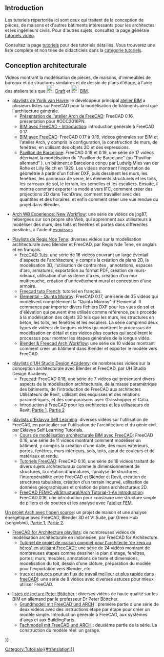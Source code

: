 <languages/>

{{VeryImportantMessage|Faites attention à la version de FreeCAD utilisée dans le tutoriel. Si un didacticiel utilise une version plus ancienne du programme, le processus de modélisation général peut toujours fonctionner, mais certains outils peuvent avoir changé dans les nouvelles versions. N'ajoutez pas de vidéos créées avec la version 0.16 ou antérieure, ces versions étant considérées comme obsolètes.}}

== Introduction ==

Les tutoriels répertoriés ici sont ceux qui traitent de la conception de pièces, de maisons et d'autres bâtiments intéressants pour les architectes et les ingénieurs civils. Pour d'autres sujets, consultez la page générale [[video_tutorials/fr|tutoriels vidéo]].

Consultez la page [[tutorials/fr|tutoriels]] pour des tutoriels détaillés. Vous trouverez une liste complète et non triée de didacticiels dans la [[:Category:Tutorials/fr|catégorie tutoriels]].

<span id="Architectural_design"></span>
== Conception architecturale ==

Vidéos montrant la modélisation de pièces, de maisons, d'immeubles de bureaux et de structures similaires et de dessin de plans d'étage, à l'aide des ateliers tels que [[Image:Workbench_Draft.svg|24px]] [[Draft_Workbench/fr|Draft]] et [[Image:Workbench_BIM.svg|24px]] [[BIM_Workbench/fr|BIM]].

* [https://www.youtube.com/user/yorikvanhavre/playlists playlists de Yorik van Havre]: le développeur principal [[BIM_Workbench/fr|atelier BIM]] a plusieurs listes sur FreeCAD pour la modélisation de bâtiments ainsi que l'architecture générale.
** [https://www.youtube.com/watch?v=lTDOeHapv_E Présentation de l'atelier Arch de FreeCAD]: FreeCAD 0.16, présentation pour #ODC2016PN.
** [https://www.youtube.com/watch?v=rkWOFQ2fGZQ BIM avec FreeCAD - Introduction]: introduction générale à FreeCAD 0.17.
** [https://www.youtube.com/watch?v=QhDMhYvxPO4&list=PLmKdGVtV5Vnt2cj4IZIv9FM39QHaE1ZaU BIM avec FreeCAD]: FreeCAD 0.17 à 0.19, vidéos générales sur BIM et l'atelier Arch, y compris la configuration, la construction de murs, de fenêtres, en utilisant des objets 2D et des expressions.
** [https://www.youtube.com/watch?v=N9K9YJxroc4&list=PLmKdGVtV5VnuE5U75CEORkjlVK_nzQQUh Pavillon de Barcelone]: FreeCAD 0.18 et 0.19, une série de 17 vidéos décrivant la modélisation du "Pavillon de Barcelone" (ou "Pavillon allemand" ), un bâtiment à Barcelone conçu par Ludwig Mies van der Rohe et Lilly Reich en 1929. Les vidéos montrent l'importation de géométrie à partir d'un fichier DXF, puis dessinent les murs, les fenêtres, les panneaux de verre, les éléments structurels et les toits, les carreaux de sol, le terrain, les semelles et les escaliers. Ensuite, il montre comment exporter le modèle vers IFC, comment créer des projections 2D dans TechDraw, comment travailler avec des quantités et des horaires, et enfin comment créer une vue rendue du projet dans Blender.

* [https://forum.freecadweb.org/viewtopic.php?f=36&t=44475 Arch WB Experience: New Workflow]: une série de vidéos de jpg87, hébergées sur son propre site Web, qui apprennent aux utilisateurs à modéliser des murs, des toits et fenêtres et portes dans différentes positions, à l'aide d'[[sketch/fr|esquisses]].

* [https://www.youtube.com/user/RegisBBNT/playlists Playlists de Regis Nde Tene]: diverses vidéos sur la modélisation architecturale avec Blender et FreeCAD, par Regis Nde Tene, en anglais et en français.
** [https://www.youtube.com/watch?v=dVY0nz1_vsc&list=PLDd21g-eSHwkkxVOfVmR8ObpPN5QbL7ye FreeCAD Tuts]: une série de 16 vidéos couvrant un large éventail d'aspects de l'architecture, y compris la création de plans 2D, la modélisation 3D, l'utilisation de contraintes , annotations, espaces d'arc, armatures, exportation au format PDF, création de murs-rideaux, utilisation d'un système d'axes, création d'un mur multicouche, création d'un revêtement mural et conception d'une armoire.
** [https://www.youtube.com/watch?v=f2hN1yw1Mmc&list=PLDd21g-eSHwm9RVdLGf_ONaRxtdeQJSV_ Freecad tuto French]: tutoriel en français.
** [https://www.youtube.com/watch?v=eilLbM64-dc&list=PLDd21g-eSHwnAYyutuKhrPY51skaBhrVU Elemental - Quinta Monroy]: FreeCAD 0.17, une série de 35 vidéos qui modélisent complètement la "Quinta Monroy" d'Elemental. Il commence par importer divers fichiers DXF pour les vues de sol et d'élévation qui peuvent être utilisés comme référence, puis procède à la modélisation des objets 3D tels que les murs, les structures en béton, les toits, les fenêtres et les escaliers. La série comprend deux types de vidéos: de longues vidéos qui montrent le processus de modélisation en détail et des vidéos plus courtes qui accélèrent le processus pour montrer les étapes générales de la longue vidéo.
** [https://www.youtube.com/watch?v=xOIdc6nTMT4&list=PLDd21g-eSHwn41rhRP-hidQhErgXoXZQ1 Blender & Freecad Arch Workflow]: une série de 10 vidéos montrant comment créer un bâtiment dans Blender et exporter le modèle vers FreeCAD.

* [https://www.youtube.com/channel/UC4fyqGDhEQq_L4nzSpNMoUA/playlists playlists d'UH Studio Design Academy]: de nombreuses vidéos sur la conception architecturale avec Blender et FreeCAD, par UH Studio Design Academy.
** [https://www.youtube.com/watch?v=9EzxiwjKzTQ&list=PLJThqQUeIsPTw-SQeY595Kpz_xQeZxz4o Freecad]: FreeCAD 0.18, une série de 7 vidéos qui présentent divers aspects de la modélisation architecturale, de la masse paramétrique des bâtiments, de l'introduction de FreeCAD aux architectes Utilisateurs de Revit, utilisant des esquisses et des relations paramétriques, et des comparaisons avec Grasshopper et Catia.
** Introduction à FreeCAD pour les architectes et les utilisateurs de Revit, [https://www.youtube.com/watch?v=tIqW79KsbdU&list=PLJThqQUeIsPTw-SQeY595Kpz_xQeZxz4o&index=6 Partie 1], [https://www.youtube.com/watch?v=hcGeyXdBSs4&list=PLJThqQUeIsPTw-SQeY595Kpz_xQeZxz4o&index=2 Partie 2]

* [https://www.youtube.com/user/cnirbhay/playlists playlists d'Eklavya Self Learning]: diverses vidéos sur l'utilisation de FreeCAD, en particulier sur l'utilisation de l'architecture et du génie civil, par Eklavya Self Learning Tutorials.
** [https://www.youtube.com/watch?v=TyhRc1z616E&list=PL1Fv0Kg44dc3oWoFMEBXT5xjvk9AsWnLW Cours de modélisation architecturale BIM avec FreeCAD]: FreeCAD 0.16, une série de 11 vidéos montrant comment modéliser un bâtiment, y compris la création d'une dalle, des murs extérieurs, portes, fenêtres, murs intérieurs, sols, toits, ajout de couleurs et de matériaux et rendu.
** [https://www.youtube.com/watch?v=wAJe1R5NDGw&list=PL1Fv0Kg44dc0rUv54ovSRMNyp-jtXlx0e Tutoriels FreeCAD]: FreeCAD 0.16, une série de 18 vidéos traitant de divers sujets architecturaux comme le dimensionnement de structures, la création d'armatures, l'analyse de structures, l'interopérabilité entre FreeCAD et Blender et Revit, création de structures tubulaires, création d'un terrain incurvé, utilisation de données géographiques et création de plans architecturaux 2D.
** [https://www.youtube.com/watch?v=wAJe1R5NDGw FreeCAD FEM/Civil/Structural/Arch Tutorial-1-An Introduction]: FreeCAD 0.16, une introduction pour construire une structure simple de piliers et de poutres et les analyse avec l'[[FEM Workbench/fr|atelier FEM]].

[https://www.youtube.com/watch?v=KaojKTwXMs8 Un projet Arch avec l'open source]: un projet de maison et une analyse énergétique avec FreeCAD, Blender 3D et VI Suite, par Green Hub (sergiobini), [https://www.youtube.com/watch?v=KaojKTwXMs8 Partie 1], [https://www.youtube.com/watch?v=m8bQFKL5bYQ Partie 2].

* [https://www.youtube.com/channel/UCAqm-txbiSCehNJ2qq_pJeQ/playlists FreeCAD for Architecture playlists]: de nombreuses vidéos de modélisation architecturale en indonésien, par FreeCAD for Architecture.
** [https://www.youtube.com/watch?v=RcX0-IArnzo&list=PLwA6cJhCSx1M8BGm9eZ_hZFvz48u8YCFl Tutoriel de projet de maison complet pour l'architecte 'de zéro au héros' en utilisant FreeCAD!]: une série de 24 vidéos montrant de nombreuses étapes comme dessiner le plan d'étage, fenêtres, portes, murs, meubles, annotations de texte et dimensions, modélisation du toit, dessin d'une clôture, préparation du modèle pour l'exportation vers Blender, etc.
** [https://www.youtube.com/watch?v=m_f7lr6AKNk&list=PLwA6cJhCSx1P1erikDHTa6C9t2CweQaz- trucs et astuces pour un flux de travail meilleur et plus rapide dans freeCAD!]: une série de 8 vidéos avec diverses astuces pour mieux utiliser FreeCAD.

* [https://www.youtube.com/channel/UCJ-BL4wcOD1InrlbJsC02AQ/playlists listes de lecture Peter Böttcher] : diverses vidéos de haute qualité sur les BIM en allemand par le professeur Dr Peter Böttcher.
** [https://www.youtube.com/watch?v=Qe-vXRtKql4&list=PLNv9lsSmVr-iDNhHqJ1u8aZUImYIc8bB8 Grundmodell mit FreeCAD und ARCH] : première partie d'une série de deux vidéos avec des instructions étape par étape pour créer un modèle simple. Introduction générale à FreeCAD, aux systèmes d'axes et aux BuildingParts.
** [https://www.youtube.com/watch?v=iarSNPBKkfo&list=PLNv9lsSmVr-iDNhHqJ1u8aZUImYIc8bB8 Fachmodell mit FreeCAD und ARCH] : deuxième partie de la série. La construction du modèle réel: un garage.


[[Category:Tutorials{{#translation:}}]]
{{Userdocnavi{{#translation:}}}}